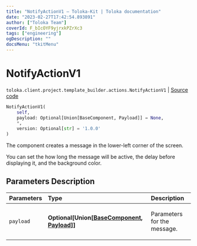```yaml
---
title: "NotifyActionV1 — Toloka-Kit | Toloka documentation"
date: "2023-02-27T17:42:54.893891"
author: ["Toloka Team"]
coverId: F_bIcOYF9yjrxkPZrXc3
tags: ["engineering"]
ogDescription: ""
docsMenu: "tkitMenu"
---
```


# NotifyActionV1
`toloka.client.project.template_builder.actions.NotifyActionV1` | [Source code](https://github.com/Toloka/toloka-kit/blob/v1.1.4/src/client/project/template_builder/actions.py#L46)

```python
NotifyActionV1(
    self,
    payload: Optional[Union[BaseComponent, Payload]] = None,
    *,
    version: Optional[str] = '1.0.0'
)
```

The component creates a message in the lower-left corner of the screen.

You can set the how long the message will be active, the delay before displaying it, and the background color.

## Parameters Description

| Parameters | Type | Description |
| :----------| :----| :-----------|
`payload`|**Optional\[Union\[[BaseComponent](/docs/toloka-kit/reference/toloka.client.project.template_builder.base.BaseComponent), [Payload](/docs/toloka-kit/reference/toloka.client.project.template_builder.actions.NotifyActionV1.Payload)\]\]**|<p>Parameters for the message.</p>